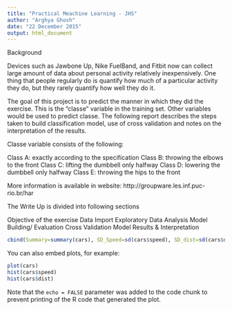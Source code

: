 ```yaml
---
title: "Practical Meachine Learning - JHS"
author: "Arghya Ghosh"
date: "22 December 2015"
output: html_document
---
```


Background

Devices such as Jawbone Up, Nike FuelBand, and Fitbit now can collect large amount of data about personal activity relatively inexpensively. One thing that people regularly do is quantify how much of a particular activity they do, but they rarely quantify how well they do it.

The goal of this project is to predict the manner in which they did the exercise. This is the "classe" variable in the training set. Other variables would be used to predict classe. The following report describes the steps taken to build classification model, use of cross validation and notes on the interpretation of the results.

Classe variable consists of the following:

Class A: exactly according to the specification
Class B: throwing the elbows to the front
Class C: lifting the dumbbell only halfway
Class D: lowering the dumbbell only halfway
Class E: throwing the hips to the front

More information is available in website: http://groupware.les.inf.puc-rio.br/har

The Write Up is divided into following sections

Objective of the exercise
Data Import
Exploratory Data Analysis
Model Building/ Evaluation
Cross Validation
Model Results & Interpretation


```r
cbind(Summary=summary(cars), SD_Speed=sd(cars$speed), SD_dist=sd(cars$dist))
```

You can also embed plots, for example:

```r
plot(cars)
hist(cars$speed)
hist(cars$dist)
```

Note that the `echo = FALSE` parameter was added to the code chunk to prevent printing of the R code that generated the plot.
